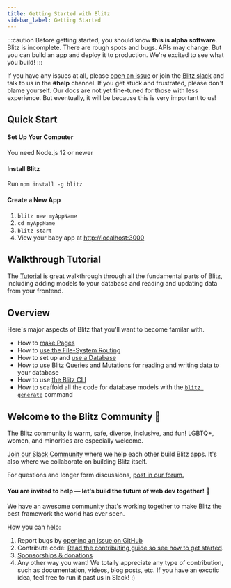 ```yaml
---
title: Getting Started with Blitz
sidebar_label: Getting Started
---
```


:::caution
Before getting started, you should know **this is alpha software**. Blitz is incomplete. There are rough spots and bugs. APIs may change. But you can build an app and deploy it to production. We're excited to see what you build!
:::

If you have any issues at all, please [open an issue](https://github.com/blitz-js/blitz/issues/new/choose) or join the [Blitz slack](https://slack.blitzjs.com) and talk to us in the **#help** channel. If you get stuck and frustrated, please don't blame yourself. Our docs are not yet fine-tuned for those with less experience. But eventually, it will be because this is very important to us!

## Quick Start

#### Set Up Your Computer

You need Node.js 12 or newer

#### Install Blitz

Run `npm install -g blitz`

#### Create a New App

1. `blitz new myAppName`
2. `cd myAppName`
3. `blitz start`
4. View your baby app at [http://localhost:3000](http://localhost:3000)

## Walkthrough Tutorial

The [Tutorial](./tutorial) is great walkthrough through all the fundamental parts of Blitz, including adding models to your database and reading and updating data from your frontend.

## Overview

Here's major aspects of Blitz that you'll want to become familar with.

- How to [make Pages](./pages)
- How to [use the File-System Routing](./routing)
- How to set up and [use a Database](./database-overview.mdx)
- How to use Blitz [Queries](./query-definition.mdx) and [Mutations](./mutation-definition.mdx) for reading and writing data to your database
- How to use [the Blitz CLI](./cli-overview)
- How to scaffold all the code for database models with the [`blitz generate`](./cli-generate) command

## Welcome to the Blitz Community 👋

The Blitz community is warm, safe, diverse, inclusive, and fun! LGBTQ+, women, and minorities are especially welcome.

[Join our Slack Community](https://slack.blitzjs.com) where we help each other build Blitz apps. It's also where we collaborate on building Blitz itself.

For questions and longer form discussions, [post in our forum.](https://github.com/blitz-js/blitz/discussions)

#### You are invited to help — let’s build the future of web dev together! 🤝

We have an awesome community that's working together to make Blitz the best framework the world has ever seen.

How you can help:

1. Report bugs by [opening an issue on GitHub](https://github.com/blitz-js/blitz/issues/new/choose)
1. Contribute code: [Read the contributing guide so see how to get started](./how-to-contribute).
1. [Sponsorships & donations](https://github.com/blitz-js/blitz#sponsors-and-donations)
1. Any other way you want! We totally appreciate any type of contribution, such as documentation, videos, blog posts, etc. If you have an excotic idea, feel free to run it past us in Slack! :)

